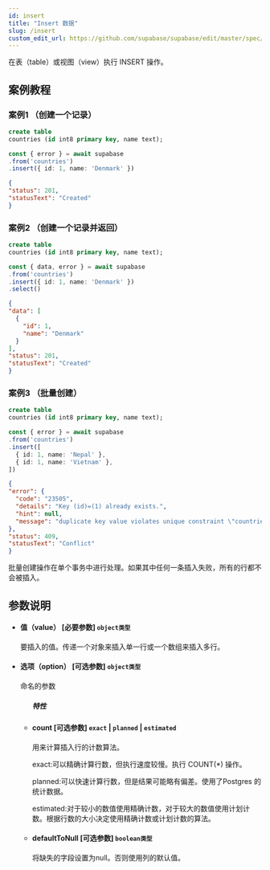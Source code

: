 ```yaml
---
id: insert
title: "Insert 数据"
slug: /insert
custom_edit_url: https://github.com/supabase/supabase/edit/master/spec/supabase_js_v2.yml
---
```


在表（table）或视图（view）执行 INSERT 操作。



## 案例教程

### 案例1 （创建一个记录）

<Tabs scrollable size="small" type="underlined" defaultActiveId="demo1">

<TabPanel id="demo1" label="建表">

  ```sql
create table
  countries (id int8 primary key, name text);
  ```

</TabPanel>

<TabPanel id="demo2" label="使用方法">

  ```ts
const { error } = await supabase
  .from('countries')
  .insert({ id: 1, name: 'Denmark' })
  ```

</TabPanel>
<TabPanel id="demo3" label="返回结果">

  ```json
{
  "status": 201,
  "statusText": "Created"
}
  ```
</TabPanel>
</Tabs>



### 案例2 （创建一个记录并返回）

<Tabs scrollable size="small" type="underlined" defaultActiveId="demo1">

<TabPanel id="demo1" label="建表">

  ```sql
create table
  countries (id int8 primary key, name text);

  ```

</TabPanel>

<TabPanel id="demo2" label="使用方法">

  ```ts
const { data, error } = await supabase
  .from('countries')
  .insert({ id: 1, name: 'Denmark' })
  .select()
  ```

</TabPanel>
<TabPanel id="demo3" label="返回结果">

  ```json
{
  "data": [
    {
      "id": 1,
      "name": "Denmark"
    }
  ],
  "status": 201,
  "statusText": "Created"
}
  ```
</TabPanel>
</Tabs>


### 案例3 （批量创建）

<Tabs scrollable size="small" type="underlined" defaultActiveId="demo1">

<TabPanel id="demo1" label="建表">

  ```sql
create table
  countries (id int8 primary key, name text);
  ```

</TabPanel>

<TabPanel id="demo2" label="使用方法">

  ```ts
const { error } = await supabase
  .from('countries')
  .insert([
    { id: 1, name: 'Nepal' },
    { id: 1, name: 'Vietnam' },
  ])
  ```

</TabPanel>
<TabPanel id="demo3" label="返回结果">

  ```json
{
  "error": {
    "code": "23505",
    "details": "Key (id)=(1) already exists.",
    "hint": null,
    "message": "duplicate key value violates unique constraint \"countries_pkey\""
  },
  "status": 409,
  "statusText": "Conflict"
}
  ```

</TabPanel>

<TabPanel id="demo4" label="注意事项">

批量创建操作在单个事务中进行处理。如果其中任何一条插入失败，所有的行都不会被插入。
  
</TabPanel>
</Tabs>



## 参数说明


<ul className="method-list-group">
  
<li className="method-list-item">
  <h4 className="method-list-item-label">
    <span className="method-list-item-label-name">
      值（value）
    </span>
    <span className="method-list-item-label-badge required">
      [必要参数]
    </span>
    <span className="method-list-item-validation">
      <code>object类型</code>
    </span>
  </h4>
  <div class="method-list-item-description">

要插入的值。传递一个对象来插入单一行或一个数组来插入多行。

  </div>

</li>


<li className="method-list-item">
  <h4 className="method-list-item-label">
    <span className="method-list-item-label-name">
      选项（option）
    </span>
    <span className="method-list-item-label-badge required">
      [可选参数]
    </span>
    <span className="method-list-item-validation">
      <code>object类型</code>
    </span>
  </h4>
  <div class="method-list-item-description">

命名的参数

  </div>
  
<ul className="method-list-group">
  <h5 class="method-list-title method-list-title-isChild expanded">特性</h5>

<li className="method-list-item">
  <h4 className="method-list-item-label">
    <span className="method-list-item-label-name">
      count
    </span>
    <span className="method-list-item-label-badge false">
      [可选参数]
    </span>
    <span className="method-list-item-validation">
      <code>exact</code> | <code>planned</code> | <code>estimated</code>
    </span>
  </h4>
  <div class="method-list-item-description">

用来计算插入行的计数算法。

exact:可以精确计算行数，但执行速度较慢。执行 COUNT(*) 操作。

planned:可以快速计算行数，但是结果可能略有偏差。使用了Postgres
的统计数据。

estimated:对于较小的数值使用精确计数，对于较大的数值使用计划计数。根据行数的大小决定使用精确计数或计划计数的算法。

  </div>
  
</li>


<li className="method-list-item">
  <h4 className="method-list-item-label">
    <span className="method-list-item-label-name">
      defaultToNull
    </span>
    <span className="method-list-item-label-badge false">
      [可选参数]
    </span>
    <span className="method-list-item-validation">
      <code>boolean类型</code>
    </span>
  </h4>
  <div class="method-list-item-description">

将缺失的字段设置为null。否则使用列的默认值。

  </div>
  
</li>



</ul>

</li>

</ul>














